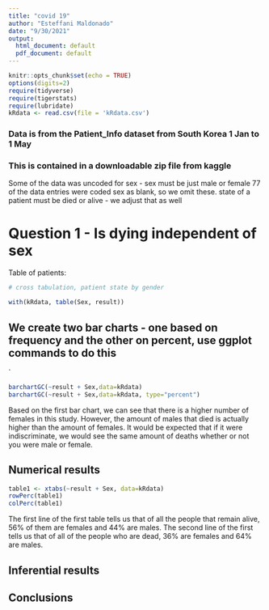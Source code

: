 ```yaml
---
title: "covid 19"
author: "Esteffani Maldonado"
date: "9/30/2021"
output:
  html_document: default
  pdf_document: default
---
```


```r
knitr::opts_chunk$set(echo = TRUE)
options(digits=2)
require(tidyverse)
require(tigerstats)
require(lubridate)
kRdata <- read.csv(file = 'kRdata.csv')
```
### Data is from the Patient_Info dataset from South Korea 1 Jan to 1 May 
### This is contained in a downloadable zip file from kaggle

Some of the data was uncoded for sex - sex must be just male or female
77 of the data entries were coded sex  as blank, so we omit these.
state of a patient must be died or alive - we adjust that as well   
  
# Question 1 - Is dying independent of sex




Table of patients:
```r

# cross tabulation, patient state by gender

with(kRdata, table(Sex, result))

```

## We create two bar charts - one based on frequency and the other on percent, use ggplot commands to do this

`
```r
barchartGC(~result + Sex,data=kRdata)
barchartGC(~result + Sex,data=kRdata, type="percent")

```
    
Based on the first bar chart, we can see that there is a higher number of females in this study. However, the amount of males that died is actually higher than the amount of females. It would be expected that if it were indiscriminate, we would see the same amount of deaths whether or not you were male or female.
  



  
## Numerical results

```r
table1 <- xtabs(~result + Sex, data=kRdata)
rowPerc(table1)
colPerc(table1)
```
The first line of the first table tells us that of all the people that remain alive, 56% of them are females and 44% are males. The second line of the first tells us that of all of the people who are dead, 36% are females and 64% are males.

## Inferential results 




## Conclusions

